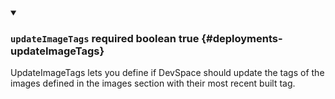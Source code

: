 
<details className="config-field" data-expandable="false" open>
<summary>

### `updateImageTags` <span className="config-field-required" data-required="false">required</span> <span className="config-field-type">boolean</span> <span className="config-field-default">true</span> <span className="config-field-enum"></span> {#deployments-updateImageTags}

UpdateImageTags lets you define if DevSpace should update the tags of the images defined in the
images section with their most recent built tag.

</summary>



</details>
